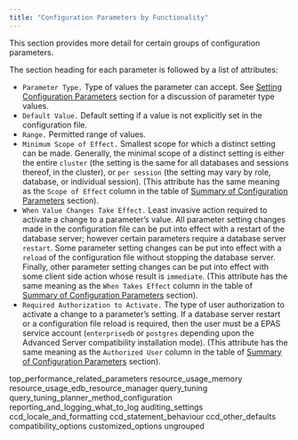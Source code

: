 ```yaml
---
title: "Configuration Parameters by Functionality"
---
```


<div id="configuration_parameters_by_functionality" class="registered_link"></div>




This section provides more detail for certain groups of configuration parameters.

The section heading for each parameter is followed by a list of attributes:

-   `Parameter Type.` Type of values the parameter can accept. See [Setting Configuration Parameters](../04_configuration_parameters/#setting_configuration_parameters) section for a discussion of parameter type values.
-   `Default Value.` Default setting if a value is not explicitly set in the configuration file.
-   `Range.` Permitted range of values.
-   `Minimum Scope of Effect.` Smallest scope for which a distinct setting can be made. Generally, the minimal scope of a distinct setting is either the entire `cluster` (the setting is the same for all databases and sessions thereof, in the cluster), or `per session` (the setting may vary by role, database, or individual session). (This attribute has the same meaning as the `Scope of Effect` column in the table of [Summary of Configuration Parameters](../04_configuration_parameters/#summary_of_configuration_parameters) section).
-   `When Value Changes Take Effect.` Least invasive action required to activate a change to a parameter’s value. All parameter setting changes made in the configuration file can be put into effect with a restart of the database server; however certain parameters require a database server `restart`. Some parameter setting changes can be put into effect with a `reload` of the configuration file without stopping the database server. Finally, other parameter setting changes can be put into effect with some client side action whose result is `immediate`. (This attribute has the same meaning as the `When Takes Effect` column in the table of [Summary of Configuration Parameters](../04_configuration_parameters/#summary_of_configuration_parameters) section).
-   `Required Authorization to Activate.` The type of user authorization to activate a change to a parameter’s setting. If a database server restart or a configuration file reload is required, then the user must be a EPAS service account (`enterprisedb` or `postgres` depending upon the Advanced Server compatibility installation mode). (This attribute has the same meaning as the `Authorized User` column in the table of [Summary of Configuration Parameters](../04_configuration_parameters/#summary_of_configuration_parameters) section).

<div class="toctree" maxdepth="3">

top\_performance\_related\_parameters resource\_usage\_memory resource\_usage\_edb\_resource\_manager query\_tuning query\_tuning\_planner\_method\_configuration reporting\_and\_logging\_what\_to\_log auditing\_settings ccd\_locale\_and\_formatting ccd\_statement\_behaviour ccd\_other\_defaults compatibility\_options customized\_options ungrouped

</div>
